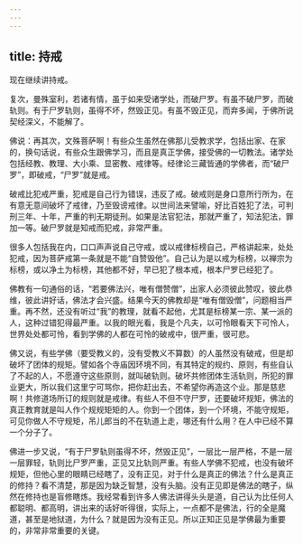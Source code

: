 ```yaml
---
---
---
```

title: 持戒
---




现在继续讲持戒。


复次，曼殊室利，若诸有情，虽于如来受诸学处，而破尸罗。有虽不破尸罗，而破轨则。有于尸罗轨则，虽得不坏，然毁正见。有虽不毁正见，而弃多闻，于佛所说契经深义，不能解了。


佛说：再其次，文殊菩萨啊！有些众生虽然在佛那儿受教求学，包括出家、在家的，换句话说，有些众生跟佛学习，而且是真正学佛，接受佛的一切教法。诸学处包括经教、教理、大小乘、显密教、戒律等。经律论三藏皆通的学佛者，而“破尸罗”，即破戒，“尸罗”就是戒。

破戒比犯戒严重，犯戒是自己行为错误，违反了戒。破戒则是身口意所行所为，在有意无意间破坏了戒律，乃至毁谤戒律。以世间法来譬喻，好比百姓犯了法，可判刑三年、十年，严重的判无期徒刑。如果是法官犯法，那就严重了，知法犯法，罪加一等。破尸罗就是知戒而犯戒，非常严重。

很多人包括我在内，口口声声说自己守戒，或以戒律标榜自己，严格讲起来，处处犯戒，因为菩萨戒第一条就是不能“自赞毁他”。自己认为是以戒为标榜，以禅宗为标榜，或以净土为标榜，其他都不好，早已犯了根本戒，根本尸罗已经犯了。

佛教有一句通俗的话，“若要佛法兴，唯有僧赞僧”，出家人必须彼此赞叹，彼此恭维，彼此讲好话，佛法才会兴盛。结果今天的佛教却是“唯有僧毁僧”，问题相当严重。再不然，还没有听过“我”的教理，就看不起他，尤其是标榜某一宗、某一派的人，这种过错犯得最严重。以我的眼光看，我是个凡夫，以可怜眼看天下可怜人，世界处处都可怜，看到学佛的人都在可怜的破戒中，很严重，很可悲。

佛又说，有些学佛（要受教义的，没有受教义不算数）的人虽然没有破戒，但是却破坏了团体的规矩。譬如各个寺庙因环境不同，有其特定的规约、原则，有些自认了不起的人，不愿遵守这些原则，就叫破轨则。破坏共修团体生活轨则，所犯的罪业更大，所以我们这里宁可骂你，把你赶出去，不希望你再造这个业。那是慈悲啊！共修道场所订的规则就是戒律。有些人不但不守尸罗，还要破坏规矩，佛法的真正教育就是叫人作个规规矩矩的人。你到一个团体，到一个环境，不能守规矩，可见你做人不守规矩，吊儿郎当的不在轨道上走，哪还有什么用？在人中已经不算一个分子了。

佛进一步又说，“有于尸罗轨则虽得不坏，然毁正见”，一层比一层严格，不是一层一层罪轻，轨则比尸罗严重，正见又比轨则严重。有些人学佛不犯戒，也没有破坏规矩，但他心里的眼睛已经瞎了，没有正见，对于什么是真正的佛法？什么是真正的修持？看不清楚，那是因为缺乏智慧，没有头脑。没有正见即是佛法的瞎子，纵然在修持也是盲修瞎炼。我经常看到许多人佛法讲得头头是道，自己认为比任何人都聪明、都高明，讲出来的话好听得很，实际上，一点都不是佛法，行的全是魔道，甚至是地狱道，为什么？就是因为没有正见。所以正知正见是学佛最为重要的，非常非常重要的关键。